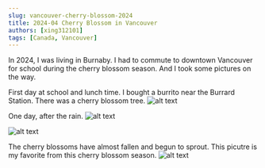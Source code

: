 ```yaml
---
slug: vancouver-cherry-blossom-2024
title: 2024-04 Cherry Blossom in Vancouver
authors: [xing312101]
tags: [Canada, Vancouver]
---
```


In 2024, I was living in Burnaby. I had to commute to downtown Vancouver for school during the cherry blossom season. And I took some pictures on the way.

First day at school and lunch time. I bought a burrito near the Burrard Station. There was a cherry blossom tree.
![alt text](/img/2024/20240401_cherry_blossom_1.jpeg "20240401_cherry_blossom_1")

One day, after the rain.
![alt text](/img/2024/20240401_cherry_blossom_2.jpeg "20240401_cherry_blossom_2")


![alt text](/img/2024/20240401_cherry_blossom_3.jpeg "20240401_cherry_blossom_3")


The cherry blossoms have almost fallen and begun to sprout. This picutre is my favorite from this cherry blossom season.
![alt text](/img/2024/20240401_cherry_blossom_4.jpeg "20240401_cherry_blossom_4")

